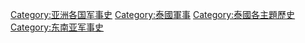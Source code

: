[[Category:亚洲各国军事史|Category:亚洲各国军事史]]
[[Category:泰國軍事|Category:泰國軍事]]
[[Category:泰國各主題歷史|Category:泰國各主題歷史]]
[[Category:东南亚军事史|Category:东南亚军事史]]